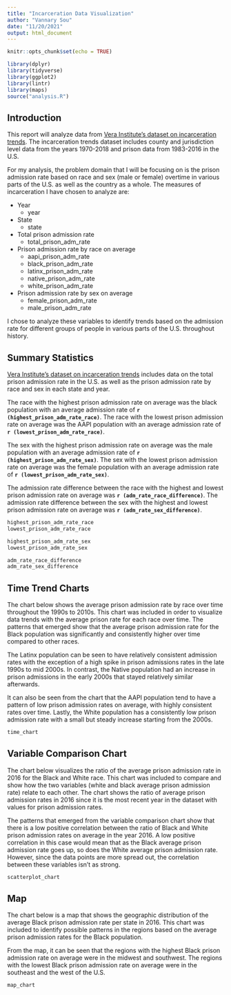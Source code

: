 ```yaml
---
title: "Incarceration Data Visualization"
author: "Vannary Sou"
date: "11/20/2021"
output: html_document
---
```


```r
knitr::opts_chunk$set(echo = TRUE)
```

```r

library(dplyr)
library(tidyverse)
library(ggplot2)
library(lintr)
library(maps)
source("analysis.R")

```

## Introduction

This report will analyze data from [Vera Institute's dataset on incarceration trends](https://raw.githubusercontent.com/vera-institute/incarceration-trends/master/incarceration_trends.csv). The incarceration trends dataset includes county and jurisdiction level data from the years 1970-2018 and prison data from 1983-2016 in the U.S. 

For my analysis, the problem domain that I will be focusing on is the prison admission rate based on race and sex (male or female) overtime in various parts of the U.S. as well as the country as a whole. The measures of incarceration I have chosen to analyze are: 

* Year 
  * year
  
* State 
  * state
  
* Total prison admission rate 
  * total_prison_adm_rate
  
* Prison admission rate by race on average
  * aapi_prison_adm_rate
  * black_prison_adm_rate
  * latinx_prison_adm_rate
  * native_prison_adm_rate
  * white_prison_adm_rate
  
* Prison admission rate by sex on average
  * female_prison_adm_rate
  * male_prison_adm_rate

I chose to analyze these variables to identify trends based on the admission rate for different groups of people in various parts of the U.S. throughout history. 

## Summary Statistics 

[Vera Institute's dataset on incarceration trends](https://raw.githubusercontent.com/vera-institute/incarceration-trends/master/incarceration_trends.csv) includes data on the total prison admission rate in the U.S. as well as the prison admission rate by race and sex in each state and year. 

The race with the highest prison admission rate on average was the black population with an average admission rate of **`r (highest_prison_adm_rate_race)`**. The race with the lowest prison admission rate on average was the AAPI population with an average admission rate of **`r (lowest_prison_adm_rate_race)`**. 

The sex with the highest prison admission rate on average was the male population with an average admission rate of **`r (highest_prison_adm_rate_sex)`**. The sex with the lowest prison admission rate on average was the female population with an average admission rate of **`r (lowest_prison_adm_rate_sex)`**.

The admission rate difference between the race with the highest and lowest prison admission rate on average was **`r (adm_rate_race_difference)`**. The admission rate difference between the sex with the highest and lowest prison admission rate on average was **`r (adm_rate_sex_difference)`**. 

```r

highest_prison_adm_rate_race
lowest_prison_adm_rate_race

highest_prison_adm_rate_sex
lowest_prison_adm_rate_sex

adm_rate_race_difference
adm_rate_sex_difference

```

## Time Trend Charts

The chart below shows the average prison admission rate by race over time throughout the 1990s to 2010s. This chart was included in order to visualize data trends with the average prison rate for each race over time. The patterns that emerged show that the average prison admission rate for the Black population was significantly and consistently higher over time compared to other races. 

The Latinx population can be seen to have relatively consistent admission rates with the exception of a high spike in prison admissions rates in the late 1990s to mid 2000s. In contrast, the Native population had an increase in prison admissions in the early 2000s that stayed relatively similar afterwards. 

It can also be seen from the chart that the AAPI population tend to have a pattern of low prison admission rates on average, with highly consistent rates over time. Lastly, the White population has a consistently low prison admission rate with a small but steady increase starting from the 2000s. 

```r

time_chart

```

## Variable Comparison Chart

The chart below visualizes the ratio of the average prison admission rate in 2016 for the Black and White race. This chart was included to compare and show how the two variables (white and black average prison admission rate) relate to each other. The chart shows the ratio of average prison admission rates in 2016 since it is the most recent year in the dataset with values for prison admission rates. 

The patterns that emerged from the variable comparison chart show that there is a low positive correlation between the ratio of Black and White prison admission rates on average in the year 2016. A low positive correlation in this case would mean that as the Black average prison admission rate goes up, so does the White average prison admission rate. However, since the data points are more spread out, the correlation between these variables isn't as strong. 

```r

scatterplot_chart

```


## Map

The chart below is a map that shows the geographic distribution of the average Black prison admission rate per state in 2016. This chart was included to identify possible patterns in the regions based on the average prison admission rates for the Black population. 

From the map, it can be seen that the regions with the highest Black prison admission rate on average were in the midwest and southwest. The regions with the lowest Black prison admission rate on average were in the southeast and the west of the U.S. 

```r

map_chart

```

